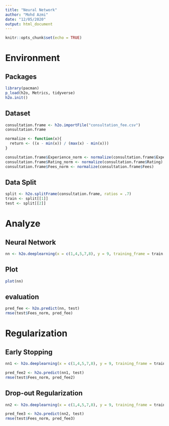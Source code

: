 ```yaml
---
title: "Neural Network"
author: "Mohd Azmi"
date: "12/05/2020"
output: html_document
---
```


```r
knitr::opts_chunk$set(echo = TRUE)
```

# Environment

## Packages

```r
library(pacman)
p_load(h2o, Metrics, tidyverse)
h2o.init()
```

## Dataset

```r
consultation.frame <- h2o.importFile("consultation_fee.csv")
consultation.frame
```

```r
normalize <- function(x){
  return <- ((x - min(x)) / (max(x) - min(x)))
}
```

```r
consultation.frame$Experience_norm <- normalize(consultation.frame$Experience)
consultation.frame$Rating_norm <- normalize(consultation.frame$Rating)
consultation.frame$Fees_norm <- normalize(consultation.frame$Fees)
```

## Data Split

```r
split <- h2o.splitFrame(consultation.frame, ratios = .7)
train <- split[[1]]
test <- split[[2]]
```


# Analyze

## Neural Network

```r
nn <- h2o.deeplearning(x = c(1,4,5,7,8), y = 9, training_frame = train, epochs = 500, mini_batch_size = 32, hidden = c(20,20), seed = 1)
```

## Plot

```r
plot(nn)
```

## evaluation

```r
pred_fee <- h2o.predict(nn, test)
rmse(test$Fees_norm, pred_fee)
```

# Regularization

## Early Stopping

```r
nn1 <- h2o.deeplearning(x = c(1,4,5,7,8), y = 9, training_frame = train, epochs = 500, mini_batch_size = 32, hidden = c(20,20), seed = 1, stopping_metric = "rmse", stopping_rounds = 3, stopping_tolerance = .05, score_interval = 1)

```

```r
pred_fee2 <- h2o.predict(nn1, test)
rmse(test$Fees_norm, pred_fee2)
```

## Drop-out Regularization

```r
nn2 <- h2o.deeplearning(x = c(1,4,5,7,8), y = 9, training_frame = train, epochs = 500, mini_batch_size = 32, hidden = c(20,20), seed = 1, stopping_metric = "rmse", stopping_rounds = 3, stopping_tolerance = .05, score_interval = 1, input_dropout_ratio = .2)

pred_fee3 <- h2o.predict(nn2, test)
rmse(test$Fees_norm, pred_fee3)
```
